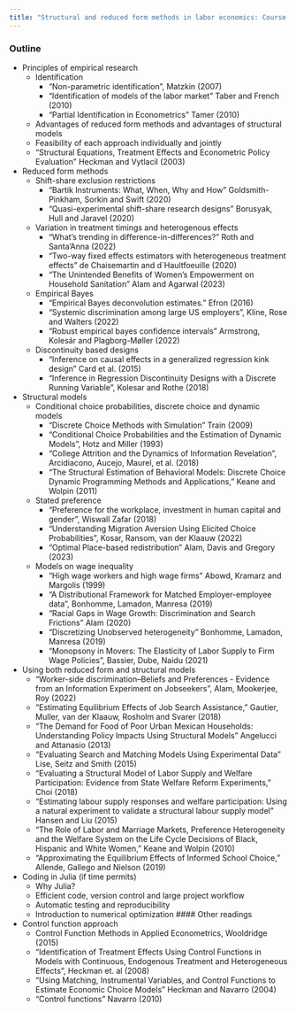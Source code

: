 ```yaml
---
title: "Structural and reduced form methods in labor economics: Course Outline"
---
```


### Outline

- Principles of empirical research 
    - Identification
        - "Non-parametric identification", Matzkin (2007)
        - "Identification of models of the labor market" Taber and French (2010)
        - "Partial Identification in Econometrics" Tamer (2010)
    - Advantages of reduced form methods and advantages of structural models
    - Feasibility of each approach individually and jointly
    - "Structural Equations, Treatment Effects and Econometric Policy Evaluation" Heckman and Vytlacil (2003)
- Reduced form methods
    - Shift-share exclusion restrictions
        - "Bartik Instruments: What, When, Why and How" Goldsmith-Pinkham, Sorkin and Swift (2020)
        - "Quasi-experimental shift-share research designs" Borusyak, Hull and Jaravel (2020)
    - Variation in treatment timings and heterogenous effects
        - "What's trending in difference-in-differences?" Roth and Santa'Anna (2022)
        - "Two-way fixed effects estimators with heterogeneous treatment effects" de Chaisemartin and d`Haultfoeuille (2020)
        - "The Unintended Benefits of Women’s Empowerment on Household Sanitation" Alam and Agarwal (2023) 
    - Empirical Bayes
        - "Empirical Bayes deconvolution estimates." Efron (2016)
        - "Systemic discrimination among large US employers", Kline, Rose and Walters (2022)
        - "Robust empirical bayes confidence intervals" Armstrong, Kolesár and Plagborg-Møller (2022) 
    - Discontinuity based designs
        - "Inference on causal effects in a generalized regression kink design" Card et al. (2015)
        - "Inference in Regression Discontinuity Designs with a Discrete Running Variable", Kolesar and Rothe (2018)
- Structural models 
    - Conditional choice probabilities, discrete choice and dynamic models
        - "Discrete Choice Methods with Simulation" Train (2009)
        - "Conditional Choice Probabilities and the Estimation of Dynamic Models", Hotz and Miller (1993)
        - "College Attrition and the Dynamics of Information Revelation", Arcidiacono, Aucejo, Maurel, et al. (2018)
        - "The Structural Estimation of Behavioral Models: Discrete Choice Dynamic Programming Methods and Applications," Keane and Wolpin (2011)
    - Stated preference
        - "Preference for the workplace, investment in human capital and gender", Wiswall Zafar (2018)
        - "Understanding Migration Aversion Using Elicited Choice Probabilities", Kosar, Ransom, van der Klaauw (2022)
        - "Optimal Place-based redistribution" Alam, Davis and Gregory (2023)  
    - Models on wage inequality
        - "High wage workers and high wage firms" Abowd, Kramarz and Margolis (1999)
        - "A Distributional Framework for Matched Employer-employee data", Bonhomme, Lamadon, Manresa (2019)
        - "Racial Gaps in Wage Growth: Discrimination and Search Frictions" Alam (2020) 
        - "Discretizing Unobserved heterogeneity" Bonhomme, Lamadon, Manresa (2019)
        - "Monopsony in Movers: The Elasticity of Labor Supply to Firm Wage Policies", Bassier, Dube, Naidu (2021)
- Using both reduced form and structural models 
    - "Worker-side discrimination--Beliefs and Preferences - Evidence from an Information Experiment on Jobseekers", Alam, Mookerjee, Roy (2022) 
    - "Estimating Equilibrium Effects of Job Search Assistance," Gautier, Muller, van der Klaauw, Rosholm and Svarer (2018)
    - "The Demand for Food of Poor Urban Mexican Households: Understanding Policy Impacts Using Structural Models" Angelucci and Attanasio (2013)
    - "Evaluating Search and Matching Models Using Experimental Data" Lise, Seitz and Smith (2015)
    - "Evaluating a Structural Model of Labor Supply and Welfare Participation: Evidence from State Welfare Reform Experiments," Choi (2018)
    - "Estimating labour supply responses and welfare participation: Using a natural experiment to validate a structural labour supply model" Hansen and Liu (2015)
    - "The Role of Labor and Marriage Markets, Preference Heterogeneity and the Welfare System on the Life Cycle Decisions of Black, Hispanic and White Women," Keane and Wolpin (2010)
    - "Approximating the Equilibrium Effects of Informed School Choice," Allende, Gallego and Nielson (2019)
- Coding in Julia (if time permits)
    - Why Julia?
    - Efficient code, version control and large project workflow
    - Automatic testing and reproducibility
    - Introduction to numerical optimization
#### Other readings
- Control function approach
    - Control Function Methods in Applied Econometrics, Wooldridge (2015)
    - "Identification of Treatment Effects Using Control Functions in Models with Continuous, Endogenous
Treatment and Heterogeneous Effects", Heckman et. al (2008)
    - "Using Matching, Instrumental Variables, and Control Functions to Estimate Economic Choice Models" Heckman and Navarro (2004)
    - "Control functions" Navarro (2010)